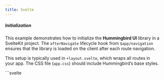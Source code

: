 ```yaml
---
title: Svelte
---
```


##### Initialization

This example demonstrates how to initialize the **Hummingbird UI** library in a SvelteKit project. The `afterNavigate` lifecycle hook from `$app/navigation` ensures that the library is loaded on the client after each route navigation.

This setup is typically used in `+layout.svelte`, which wraps all routes in your app. The CSS file (`app.css`) should include Hummingbird’s base styles.

<Example>
  <div slot="code">
    ```svelte
    <!-- +layout.svelte -->
    <script>
      import { afterNavigate } from "$app/navigation";
      let { children } = $props();
      import "../app.css";

      afterNavigate(() => {
        import('@hummingbirdui/hummingbird')
      })
    </script>
    {@render children()}
    ```

  </div>
</Example>

---

##### Optimize

To reduce bundle size and improve performance, you can selectively import only the Hummingbird components you need. Instead of importing the entire library, use specific paths to load individual modules like `modal`, `dropdown`, etc.

This example shows how to import only the `modal` script. Other components are commented out and can be enabled as needed.

<Example>
  <div slot="code">
    ```svelte
    <!-- +layout.svelte -->
    <script>
      import { afterNavigate } from "$app/navigation";
      let { children } = $props();
      import "../app.css";

      afterNavigate(() => {
        // import('@hummingbirdui/hummingbird/lib/esm/scripts/alert');
        // import('@hummingbirdui/hummingbird/lib/esm/scripts/button');
        // import('@hummingbirdui/hummingbird/lib/esm/scripts/carousel');
        // import('@hummingbirdui/hummingbird/lib/esm/scripts/collapse');
        // import('@hummingbirdui/hummingbird/lib/esm/scripts/dropdown');
        import('@hummingbirdui/hummingbird/lib/esm/scripts/modal');
        // import('@hummingbirdui/hummingbird/lib/esm/scripts/offcanvas');
        // import('@hummingbirdui/hummingbird/lib/esm/scripts/popover');
        // import('@hummingbirdui/hummingbird/lib/esm/scripts/scrollspy');
        // import('@hummingbirdui/hummingbird/lib/esm/scripts/tab');
        // import('@hummingbirdui/hummingbird/lib/esm/scripts/toast');
        // import('@hummingbirdui/hummingbird/lib/esm/scripts/tooltip');
      })
    </script>
    {@render children()}
    ```

  </div>
</Example>

---

##### JavaScript API

This section demonstrates how to interact with Hummingbird UI components using their JavaScript API inside a Svelte component. Here, a `Modal` instance is created using a DOM selector, and a button click toggles its visibility.

You can use this approach to control any Hummingbird component dynamically, such as opening, closing, or updating modal content programmatically.

<Example>
  <div slot="code">
    ```svelte
    <script>
      import { afterNavigate } from "$app/navigation";

      afterNavigate(async () => {
        const { Modal } = await import('@hummingbirdui/hummingbird');
        const openBtn = document.querySelector('[data-open-demo-modal]')
        const myModal = new Modal('.modal')
        openBtn?.addEventListener("click", () => {
          myModal.toggle()
        })
      })

    </script>

    <button class='btn btn-primary' data-open-demo-modal>Primary</button>
    <div class="modal">...</div>
    ```

  </div>
</Example>
